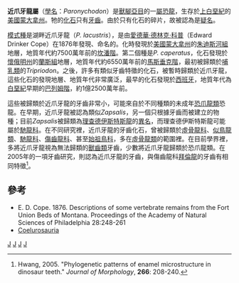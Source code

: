 {{Automatic Taxobox
| taxon = Paronychodon
| fossil_range = [[白垩纪|晚白垩纪]]，{{fossilrange|75|66}}
| image = Paronychodon.png
| image_width = 250px
| image_caption = 两颗牙齿化石
| authority = [[愛德華·德林克·科普|Cope]], 1876
| type_species =  '''湖畔近爪牙龍<br>''Paronychodon lacustris'''''
| type_species_authority = Cope, 1876
| subdivision_ranks = [[種|種]]
| subdivision =
*'''湖畔近爪牙龍 ''P. lacustris''''' <br><small>Cope, 1876</small>
*'''''P. caperatus''''' <small>([[奥塞内爾·查利斯·馬什|Marsh]], 1890<br>[原為''Tripriodon''的一種])</small>
}}

'''近爪牙龍屬'''（[[學名|學名]]：''Paronychodon''）是[[獸腳亞目|獸腳亞目]]的一[[屬|屬]][[恐龍|恐龍]]，生存於[[上白堊紀|上白堊紀]]的[[美國|美國]][[蒙大拿州|蒙大拿州]]。牠的[[化石|化石]]只有[[牙齒|牙齒]]。由於只有化石的碎片，故被認為是[[疑名|疑名]]。

[[模式種|模式種]]是湖畔近爪牙龍（''P. lacustris''），是由[[愛德華·德林克·科普|愛德華·德林克·科普]]（Edward Drinker Cope）在1876年發現、命名的。化時發現於[[美國|美國]][[蒙大拿州|蒙大拿州]]的[[朱迪斯河組|朱迪斯河組]]地層，地質年代約7500萬年前的[[坎潘階|坎潘階]]。第二個種是''P. caperatus''，化石發現於[[懷俄明州|懷俄明州]]的[[蘭斯組|蘭斯組]]地層，地質年代約6550萬年前的[[馬斯垂克階|馬斯垂克階]]，最初被歸類於[[哺乳類|哺乳類]]的''Tripriodon''。之後，許多有類似牙齒特徵的化石，被暫時歸類於近爪牙龍，這些化石的發現地層、地質年代非常廣泛，最早的化石發現於[[西班牙|西班牙]]，地質年代為[[白堊紀|白堊紀]]早期的[[巴列姆階|巴列姆階]]，約1億2500萬年前。

這些被歸類於近爪牙龍的牙齒非常小，可能來自於不同種類的未成年[[恐爪龍類|恐爪龍類]]恐龍。在早期，近爪牙龍被認為類似''Zapsalis''，另一個只根據牙齒而被建立的物種；目前''Zapsalis''被歸類為[[理查德伊斯特斯龍|理查德伊斯特斯龍]]的[[異名|異名]]，而理查德伊斯特斯龍可能屬於[[馳龍科|馳龍科]]。在不同研究裡，近爪牙龍的牙齒化石，曾被歸類於[[虛骨龍科|虛骨龍科]]、[[似鳥龍類|似鳥龍類]]、[[馳龍科|馳龍科]]、[[傷齒龍科|傷齒龍科]]、甚至[[始祖鳥科|始祖鳥科]]，多在[[虛骨龍類|虛骨龍類]]的範圍裡。在目前學界裡，多將近爪牙龍視為無法歸類的[[獸齒類|獸齒類]]牙齒，少數將近爪牙龍歸類於恐爪龍類。在2005年的一項牙齒研究，則認為近爪牙龍的牙齒，與傷齒龍科[[拜倫龍|拜倫龍]]的牙齒有相同特徵<ref>Hwang, 2005. "Phylogenetic patterns of enamel microstructure in dinosaur teeth." ''Journal of Morphology'', '''266''': 208-240.</ref>。

==參考==
{{reflist}}
*E. D. Cope. 1876. Descriptions of some vertebrate remains from the Fort Union Beds of Montana. Proceedings of the Academy of Natural Sciences of Philadelphia 28:248-261
* [https://web.archive.org/web/20110717025057/http://www.thescelosaurus.com/coelurosauria.htm Coelurosauria]
{{Paraves|T.}}
{{Taxonbar|from=Q2193022}}

[[Category:虛骨龍類|J]]
[[Category:上白堊紀恐龍|J]]
[[Category:北美洲恐龍|J]]
[[Category:可疑的恐龍|J]]